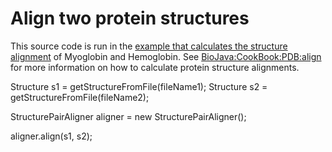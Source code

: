 = Align two protein structures =

This source code is run in the [[BioJava:Performance|example that calculates the structure alignment]] of Myoglobin and Hemoglobin.
See [[BioJava:CookBook:PDB:align]] for more information on how to calculate protein structure alignments.
<java>

Structure s1 = getStructureFromFile(fileName1);
Structure s2 = getStructureFromFile(fileName2);
			
StructurePairAligner aligner = new StructurePairAligner();

aligner.align(s1, s2);
</java>